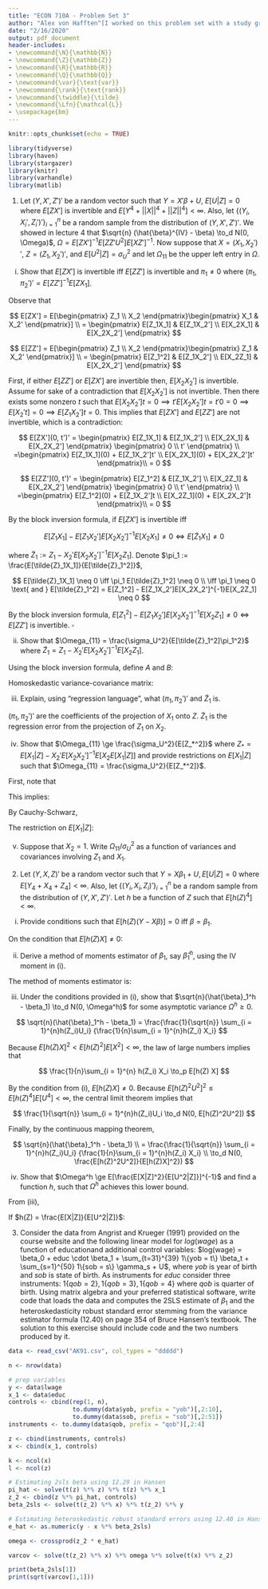 ```yaml
---
title: "ECON 710A - Problem Set 3"
author: "Alex von Hafften^[I worked on this problem set with a study group of Michael Nattinger, Andrew Smith, and Ryan Mather. I also discussed problems with Sarah Bass, Emily Case, Danny Edgel, and Katherine Kwok.]"
date: "2/16/2020"
output: pdf_document
header-includes:
- \newcommand{\N}{\mathbb{N}}
- \newcommand{\Z}{\mathbb{Z}}
- \newcommand{\R}{\mathbb{R}}
- \newcommand{\Q}{\mathbb{Q}}
- \newcommand{\var}{\text{var}}
- \newcommand{\rank}{\text{rank}}
- \newcommand{\twiddle}{\tilde}
- \newcommand{\Lfn}{\mathcal{L}}
- \usepackage{bm}
---
```


```r
knitr::opts_chunk$set(echo = TRUE)

library(tidyverse)
library(haven)
library(stargazer)
library(knitr)
library(varhandle)
library(matlib)
```

1. Let $(Y, X', Z')'$ be a random vector such that $Y = X'\beta + U$, $E[U|Z]=0$ where $E[ZX']$ is invertible and $E[Y^4 + ||X||^4 + ||Z||^4] < \infty$. Also, let $\{(Y_i, X_i', Z_i')'\}_{i=1}^n$ be a random sample from the distribution of $(Y, X', Z')'$.  We showed in lecture 4 that $\sqrt{n} (\hat{\beta}^{IV} - \beta) \to_d N(0, \Omega)$, $\Omega = E[ZX']^{-1}E[ZZ'U^2]E[XZ']^{-1}$.  Now suppose that $X = (X_1, X_2')'$, $Z = (Z_1, X_2')'$, and $E[U^2 | Z] = \sigma_U^2$ and let $\Omega_{11}$ be the upper left entry in $\Omega$.

(i) Show that $E[ZX']$ is invertible iff $E[ZZ']$ is invertible and $\pi_1 \neq 0$ where $(\pi_1, \pi_2')' = E[ZZ']^{-1}E[ZX_1]$.

Observe that

$$
E[ZX'] 
= E[\begin{pmatrix} Z_1 \\ X_2 \end{pmatrix}\begin{pmatrix} X_1 & X_2' \end{pmatrix}] \\
= \begin{pmatrix} E[Z_1X_1] & E[Z_1X_2'] \\ E[X_2X_1] & E[X_2X_2'] \end{pmatrix}
$$

$$
E[ZZ'] 
= E[\begin{pmatrix} Z_1 \\ X_2 \end{pmatrix}\begin{pmatrix} Z_1 & X_2' \end{pmatrix}] \\
= \begin{pmatrix} E[Z_1^2] & E[Z_1X_2'] \\ E[X_2Z_1] & E[X_2X_2'] \end{pmatrix}
$$

First, if either $E[ZZ']$ or $E[ZX']$ are invertible then, $E[X_2X_2']$ is invertible.  Assume for sake of a contradiction that $E[X_2X_2']$ is not invertible.  Then there exists some nonzero $t$ such that $E[X_2X_2']t=0 \implies  t'E[X_2X_2']t=t'0=0 \implies E[X_2't]=0 \implies E[Z_1X_2']t=0$.  This implies that $E[ZX']$ and $E[ZZ']$ are not invertible, which is a contradiction:

$$
E[ZX'](0, t')'
= \begin{pmatrix} E[Z_1X_1] & E[Z_1X_2'] \\ E[X_2X_1] & E[X_2X_2'] \end{pmatrix} \begin{pmatrix} 0 \\ t' \end{pmatrix} \\
=\begin{pmatrix} E[Z_1X_1](0) + E[Z_1X_2']t' \\ E[X_2X_1](0) + E[X_2X_2']t' \end{pmatrix}\\
= 0
$$

$$
E[ZZ'](0, t')'
= \begin{pmatrix} E[Z_1^2] & E[Z_1X_2'] \\ E[X_2Z_1] & E[X_2X_2'] \end{pmatrix} \begin{pmatrix} 0 \\ t' \end{pmatrix} \\
=\begin{pmatrix} E[Z_1^2](0) + E[Z_1X_2']t \\ E[X_2Z_1](0) + E[X_2X_2']t \end{pmatrix}\\
= 0
$$

By the block inversion formula, if $E[ZX']$ is invertible iff

$$
E[Z_1X_1] - E[Z_1X_2']E[X_2X_2']^{-1}E[X_2X_1] \neq 0
\iff E[\tilde{Z}_1X_1] \neq 0
$$

where $\tilde{Z}_1 := Z_1 - X_2'E[X_2X_2']^{-1}E[X_2Z_1]$. Denote $\pi_1 := \frac{E[\tilde{Z}_1X_1]}{E[\tilde{Z}_1^2]}$, 

$$
E[\tilde{Z}_1X_1] \neq 0 \iff \pi_1 E[\tilde{Z}_1^2] \neq 0 \\
\iff \pi_1 \neq 0 \text{ and } E[\tilde{Z}_1^2] = E[Z_1^2] - E[Z_1X_2']E[X_2X_2']^{-1}E[X_2Z_1] \neq 0
$$

By the block inversion formula, $E[Z_1^2] - E[Z_1X_2']E[X_2X_2']^{-1}E[X_2Z_1] \neq 0 \iff E[ZZ']$ is invertible. $\square$

\pagebreak

(ii) Show that $\Omega_{11} = \frac{\sigma_U^2}{E[\tilde{Z}_1^2]\pi_1^2}$ where $\tilde{Z}_1 = Z_1 - X_2'E[X_2X_2']^{-1}E[X_2Z_1]$.

Using the block inversion formula, define $A$ and $B$:

\begin{align*}
A 
&= E[ZX']^{-1}\\
&= \begin{pmatrix} E[Z_1X_1] & E[Z_1X_2'] \\ E[X_2X_1] & E[X_2X_2'] \end{pmatrix}^{-1} \\
B 
&= E[XZ']^{-1} \\
A_{11} 
&= B_{11} \\
&= (E[Z_1X_1] - E[X_2X_1]E[X_2X_2']^{-1}E[X_2X_1])^{-1} \\
&= E[\tilde{Z}_1 X_1]^{-1} \\
A_{12} 
&= B_{21} \\
&= -E[Z_1X_1]^{-1} E[Z_1X_2'] E[\tilde{Z}_1 X_1]^{-1} \\
A_{21} 
&= B_{12} \\
&= -E[\tilde{Z}_1 X_1]^{-1} E[X_2X_1] E[Z_1X_1]^{-1} \\
A_{22}
&= B_{22} \\
&= E[X_2X_2']^{-1} + E[X_2X_2']^{-1}E[X_2X_1] E[\tilde{Z}_1 X_1]^{-1}E[Z_1X_2']E[X_2X_2']^{-1}
\end{align*}

Homoskedastic variance-covariance matrix:

\begin{align*}
\Omega 
&= \sigma_U^2E[ZX']^{-1}E[ZZ']E[XZ']^{-1} \\
&= \sigma_U^2AE[ZZ']B \\
&= \sigma_U^2 
\begin{pmatrix} A_{11} & A_{12} \\ A_{21} & A_{22} \end{pmatrix}
\begin{pmatrix} E[Z_1^2] & E[Z_1X_2'] \\ E[X_2Z_1] & E[X_2X_2'] \end{pmatrix}
\begin{pmatrix} B_{11} & B_{12} \\ B_{21} & B_{22} \end{pmatrix}\\
&= \sigma_U^2 
\begin{pmatrix} A_{11} & A_{12} \\ A_{21} & A_{22} \end{pmatrix}
\begin{pmatrix} 
B_{11}E[Z_1^2]+B_{21}E[Z_1X_2'] & 
B_{12}E[Z_1^2]+B_{22}E[Z_1X_2'] \\ 
B_{11}E[X_2Z_1] + B_{21}E[X_2X_2'] & 
B_{12}E[X_2Z_1] + B_{22}E[X_2X_2'] 
\end{pmatrix}\\
&= \sigma_U^2  
\begin{pmatrix} 
A_{11}B_{11}E[Z_1^2]+A_{11}B_{21}E[Z_1X_2'] + A_{12}B_{11}E[X_2Z_1] + A_{12}B_{21}E[X_2X_2'] & 
... \\ 
... & 
...
\end{pmatrix}
\end{align*}

\begin{align*}
\Omega_{11}
&= \sigma_U^2 [A_{11}B_{11}E[Z_1^2]+A_{11}B_{21}E[Z_1X_2'] + A_{12}B_{11}E[X_2Z_1] + A_{12}B_{21}E[X_2X_2']] \\ 
&= \sigma_U^2 [E[\tilde{Z}_1 X_1]^{-1}E[\tilde{Z}_1 X_1]^{-1}E[Z_1^2] \\
&+ E[\tilde{Z}_1 X_1]^{-1}( -E[Z_1X_1]^{-1} E[Z_1X_2'] E[\tilde{Z}_1 X_1]^{-1})E[Z_1X_2'] \\
&+ ( -E[Z_1X_1]^{-1} E[Z_1X_2'] E[\tilde{Z}_1 X_1]^{-1})E[\tilde{Z}_1 X_1]^{-1}E[X_2Z_1] \\
&+ ( -E[Z_1X_1]^{-1} E[Z_1X_2'] E[\tilde{Z}_1 X_1]^{-1})( -E[Z_1X_1]^{-1} E[Z_1X_2'] E[\tilde{Z}_1 X_1]^{-1})E[X_2X_2']] \\
&= \frac{\sigma_U^2}{E[\tilde{Z}_1^2]}\frac{E[\tilde{Z}_1^2]^2}{E[\tilde{Z}_1X_1]^2} \\
&= \frac{\sigma_U^2}{E[\tilde{Z}_1^2]\pi_1^2}
\end{align*}

\pagebreak

(iii) Explain, using "regression language", what $(\pi_1, \pi_2')'$ and $\tilde{Z}_1$ is.

$(\pi_1, \pi_2')'$ are the coefficients of the projection of $X_1$ onto $Z$.  $\tilde{Z}_1$ is the regression error from the projection of $Z_1$ on $X_2$.

(iv) Show that $\Omega_{11} \ge \frac{\sigma_U^2}{E[Z_*^2]}$ where $Z_* = E[X_1 | Z] - X_2' E[X_2X_2']^{-1}E[X_2E[X_1 | Z]]$ and provide restrictions on $E[X_1 | Z]$ such that $\Omega_{11} = \frac{\sigma_U^2}{E[Z_*^2]}$.

First, note that 

\begin{align*}
E[\tilde{Z}_1 X_2] 
&= E[X_2 \tilde{Z}_1] \\
&= E[X_2(Z_1 - X_2'E[X_2X_2']^{-1}E[X_2Z_1])] \\
&= E[X_2Z_1 - X_2X_2'E[X_2X_2']^{-1}E[X_2Z_1]] \\
&= E[X_2Z_1] - E[X_2X_2']E[X_2X_2']^{-1}E[X_2Z_1] \\
&= E[X_2Z_1] - E[X_2Z_1] \\
&= 0
\end{align*}

This implies:

\begin{align*}
E[\tilde{Z}_1 X_2] &= 0 \\
\implies E[\tilde{Z}_1 X_2] E[X_2X_2']^{-1} E[X_2X_2'] &= 0 \\
\implies E[\tilde{Z}_1 X_2 E[X_2X_2']^{-1} E[X_2E[X_1|Z]]] &= 0
\end{align*}

\begin{align*}
E[\tilde{Z}_1 X_1]  
&= E[\tilde{Z}_1 E[X_1|Z]] \\
&= E[\tilde{Z}_1 E[X_1|Z]] + E[\tilde{Z}_1 X_2 E[X_2X_2']^{-1} E[X_2E[X_1|Z]]]\\
&= E[\tilde{Z}_1 (E[X_1|Z] + X_2 E[X_2X_2']^{-1} E[X_2E[X_1|Z]])]\\
&= E[\tilde{Z}_1 Z_*]
\end{align*}

By Cauchy-Schwarz,

\begin{align*}
\Omega_{11} 
&= \frac{\sigma_U^2}{E[\tilde{Z}_1^2]\pi_1^2} \\
&= \frac{\sigma_U^2E[\tilde{Z}_1^2]}{E[\tilde{Z}_1X_1]^2} \\
&= \frac{\sigma_U^2E[\tilde{Z}_1^2]}{E[\tilde{Z}_1Z_*]^2} \\
&\ge \frac{\sigma_U^2E[\tilde{Z}_1^2]}{E[\tilde{Z}_1^2]E[Z_*^2]} \\
&= \frac{\sigma_U^2}{E[Z_*^2]}
\end{align*}

\pagebreak

The restriction on $E[X_1 | Z]$:

\begin{align*}
E[X_1 | Z] 
&= Z_1 \pi_1 + X_2' \pi_2 \\
\implies Z_* 
&= Z_1 \pi_1 + X_2' \pi_2 - X_2' E[X_2X_2']^{-1}E[X_2(Z_1 \pi_1 + X_2' \pi_2)]\\
&= Z_1 \pi_1 + X_2' \pi_2 - X_2' E[X_2X_2']^{-1}E[X_2Z_1] \pi_1 - X_2' E[X_2X_2']^{-1}E[X_2X_2'] \pi_2\\
&= Z_1 \pi_1 + X_2' \pi_2 - X_2' E[X_2X_2']^{-1}E[X_2Z_1] \pi_1 - X_2' \pi_2 \\
&= (Z_1 - X_2' E[X_2X_2']^{-1}E[X_2Z_1]) \pi_1 \\
&= \tilde{Z}_1 \pi_1 \\
\implies 
\frac{\sigma_U^2}{E[Z_*^2]}
&= \frac{\sigma_U^2}{E[(\tilde{Z}_1 \pi_1)^2]} \\
&= \frac{\sigma_U^2}{E[\tilde{Z}_1^2 \pi_1^2]} \\
&= \frac{\sigma_U^2}{E[\tilde{Z}_1^2 ]\pi_1^2} \\
&= \Omega_{11}
\end{align*}

(v) Suppose that $X_2 = 1$. Write $\Omega_{11}/\sigma_U^2$ as a function of variances and covariances involving $Z_1$ and $X_1$.

\begin{align*}
X_2 
&= 1 \\
\implies
Z_1 - (1)E[(1)(1)]^{-1}E[(1)Z_1] 
&= Z_1 - E[Z_1] \\
\implies
\Omega_{11}
&= \frac{\sigma_U^2E[\tilde{Z}_1^2 ]}{E[\tilde{Z}_1 X_1]^2} \\
&= \frac{\sigma_U^2E[(Z_1 - E[Z_1])^2 ]}{E[(Z_1 - E[Z_1])X_1 ]^2} \\
&= \frac{\sigma_U^2 Var[Z_1]}{Cov[Z_1, X_1 ]^2} 
\end{align*}

\pagebreak

2. Let $(Y, X, Z)'$ be a random vector such that $Y = X \beta_1 + U, E[U|Z] = 0$ where $E[Y_4+X_4+Z_4]<\infty$. Also, let $\{(Y_i,X_i,Z_i)'\}^n_{i=1}$ be a random sample from the distribution of $(Y,X',Z')'$. Let $h$ be a function of $Z$ such that $E[h(Z)^4]<\infty$.

(i) Provide conditions such that $E[h(Z)(Y - X \beta)] = 0$ iff $\beta = \beta_1$.

On the condition that $E[h(Z)X] \neq 0$:

\begin{align*}
E[h(Z)(Y - X \beta)]
&= E[h(Z)(X \beta_1 + U - X \beta)] \\
&= E[h(Z)U] + E[h(Z)X (\beta_1 - \beta) ] \\
&= E[h(Z)E[U|Z]] + E[h(Z)X] (\beta_1 - \beta) \\
&= E[h(Z)X] (\beta_1 - \beta)\\
\iff \beta 
&= \beta_1
\end{align*}

(ii) Derive a method of moments estimator of $\beta_1$, say $\hat{\beta}_1^h$, using the IV moment in (i).

The method of moments estimator is:

\begin{align*}
\frac{1}{n}\sum_{i = 1}^{n}h(Z_i)(Y_i - X_i \hat{\beta}_1^h) 
&= 0 \\
\implies
\frac{1}{n}\sum_{i = 1}^{n}h(Z_i)Y_i - \frac{1}{n}\sum_{i = 1}^{n}h(Z_i) X_i \hat{\beta}_1^h 
&= 0 \\
\implies
\hat{\beta}_1^h 
&=  \frac{\frac{1}{n} \sum_{i = 1}^{n}h(Z_i)Y_i}{\frac{1}{n}\sum_{i = 1}^{n}h(Z_i) X_i}  \\
&=  \frac{\frac{1}{n} \sum_{i = 1}^{n}h(Z_i)(X_i \beta_1 + U_i)}{\frac{1}{n}\sum_{i = 1}^{n}h(Z_i) X_i}  \\
&=  \frac{\frac{1}{n} \sum_{i = 1}^{n}h(Z_i)X_i \beta_1}{\frac{1}{n}\sum_{i = 1}^{n}h(Z_i) X_i} 
+ \frac{\frac{1}{n} \sum_{i = 1}^{n}h(Z_i)U_i}{\frac{1}{n}\sum_{i = 1}^{n}h(Z_i) X_i}\\
&=  \beta_1
+ \frac{\frac{1}{n} \sum_{i = 1}^{n}h(Z_i)U_i}{\frac{1}{n}\sum_{i = 1}^{n}h(Z_i) X_i}
\end{align*}

(iii) Under the conditions provided in (i), show that $\sqrt{n}(\hat{\beta}_1^h - \beta_1) \to_d N(0, \Omega^h)$ for some asymptotic variance $\Omega^h \ge 0$.

$$
\sqrt{n}(\hat{\beta}_1^h - \beta_1)
= \frac{\frac{1}{\sqrt{n}} \sum_{i = 1}^{n}h(Z_i)U_i}
{\frac{1}{n}\sum_{i = 1}^{n}h(Z_i) X_i}
$$

Because $E[h(Z) X]^2 < E[h(Z)^2]E[X^2] < \infty$, the law of large numbers implies that

$$
\frac{1}{n}\sum_{i = 1}^{n} h(Z_i) X_i \to_p E[h(Z) X]
$$

By the condition from (i), $E[h(Z) X] \neq 0$.  Because $E[h(Z)^2U^2]^2 \le E[h(Z)^4]E[U^4] < \infty$, the central limit theorem implies that

$$
\frac{1}{\sqrt{n}} \sum_{i = 1}^{n}h(Z_i)U_i \to_d N(0, E[h(Z)^2U^2])
$$

Finally, by the continuous mapping theorem,

$$
\sqrt{n}(\hat{\beta}_1^h - \beta_1) \\
= \frac{\frac{1}{\sqrt{n}} \sum_{i = 1}^{n}h(Z_i)U_i}
{\frac{1}{n}\sum_{i = 1}^{n}h(Z_i) X_i} \\
\to_d N(0, \frac{E[h(Z)^2U^2]}{E[h(Z)X]^2})
$$


(iv) Show that $\Omega^h \ge E[\frac{E[X|Z]^2}{E[U^2|Z]}]^{-1}$ and find a function $h$, such that $\Omega^h$ achieves this lower bound.

From (iii),

\begin{align*}
\Omega^h 
&= \frac{E[h(Z)^2U^2]}{E[h(Z)X]^2}  \\
&= \frac{E[h(Z)^2E[U^2|Z]]}{E[h(Z)E[X|Z]]^2} \\
&= \frac{E[h(Z)^2E[U^2|Z]]}
{E[h(Z) \sqrt{E[U^2|Z]}\frac{E[X|Z]}{\sqrt{E[U^2|Z]}}]^2} \\
&\ge \frac{E[h(Z)^2E[U^2|Z]]}
{E[h(Z)^2 E[U^2|Z]] E[\frac{E[X|Z]^2}{E[U^2|Z]}]} \\
&= [ E[\frac{E[X|Z]^2}{E[U^2|Z]}]]^{-1} \\
\end{align*}

If $h(Z) = \frac{E[X|Z]}{E[U^2|Z]}$:

\begin{align*}
\Omega_h
&= \frac{E[[\frac{E[X|Z]}{E[U^2|Z]}]^2U^2]}{E[\frac{E[X|Z]}{E[U^2|Z]}X]^2} \\
&= [ E[\frac{E[X|Z]^2}{E[U^2|Z]}]]^{-1}
\end{align*}

\pagebreak

3. Consider the data from Angrist and Krueger (1991) provided on the course website and the following linear model for $log(wage)$ as a function of educationand additional control variables: $log(wage) = \beta_0 + educ \cdot \beta_1 + \sum_{t=31}^{39} 1\{yob = t\} \beta_t + \sum_{s=1}^{50} 1\{sob = s\} \gamma_s + U$, where $yob$ is year of birth and $sob$ is state of birth. As instruments for $educ$ consider three instruments: $1\{qob= 2\},1\{qob= 3\},1\{qob= 4\}$ where $qob$ is quarter of birth. Using matrix algebra and your preferred statistical software, write code that loads the data and computes the 2SLS estimate of $\beta_1$ and the heteroskedasticity robust standard error stemming from the variance estimator formula (12.40) on page 354 of Bruce Hansen’s textbook.  The solution to this exercise should include code and the two numbers produced by it.

```r
data <- read_csv("AK91.csv", col_types = "ddddd")

n <- nrow(data)

# prep variables
y <- data$lwage
x_1 <- data$educ
controls <- cbind(rep(1, n),
                  to.dummy(data$yob, prefix = "yob")[,2:10],
                  to.dummy(data$sob, prefix = "sob")[,2:51])
instruments <- to.dummy(data$qob, prefix = "qob")[,2:4]

z <- cbind(instruments, controls)
x <- cbind(x_1, controls)

k <- ncol(x)
l <- ncol(z)

# Estimating 2sls beta using 12.29 in Hansen
pi_hat <- solve(t(z) %*% z) %*% t(z) %*% x_1
z_2 <- cbind(z %*% pi_hat, controls)
beta_2sls <- solve(t(z_2) %*% x) %*% t(z_2) %*% y

# Estimating heteroskedastic robust standard errors using 12.40 in Hansen
e_hat <- as.numeric(y - x %*% beta_2sls)

omega <- crossprod(z_2 * e_hat)

varcov <- solve(t(z_2) %*% x) %*% omega %*% solve(t(x) %*% z_2)

print(beta_2sls[1])
print(sqrt(varcov[1,1]))
```